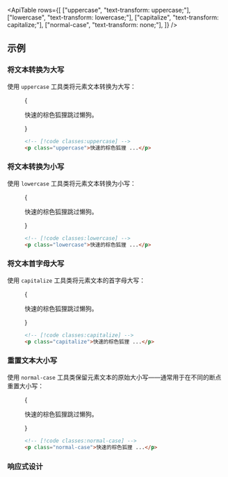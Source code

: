 

<ApiTable
  rows={[
    ["uppercase", "text-transform: uppercase;"],
    ["lowercase", "text-transform: lowercase;"],
    ["capitalize", "text-transform: capitalize;"],
    ["normal-case", "text-transform: none;"],
  ]}
/>

## 示例

### 将文本转换为大写

使用 `uppercase` 工具类将元素文本转换为大写：

<Figure>

<Example>
  {
    <p className="text-center text-lg font-medium text-gray-900 uppercase dark:text-gray-200">
      快速的棕色狐狸跳过懒狗。
    </p>
  }
</Example>

```html
<!-- [!code classes:uppercase] -->
<p class="uppercase">快速的棕色狐狸 ...</p>
```

</Figure>

### 将文本转换为小写

使用 `lowercase` 工具类将元素文本转换为小写：

<Figure>

<Example>
  {
    <p className="text-center text-lg font-medium text-gray-900 lowercase dark:text-gray-200">
      快速的棕色狐狸跳过懒狗。
    </p>
  }
</Example>

```html
<!-- [!code classes:lowercase] -->
<p class="lowercase">快速的棕色狐狸 ...</p>
```

</Figure>

### 将文本首字母大写

使用 `capitalize` 工具类将元素文本的首字母大写：

<Figure>

<Example>
  {
    <p className="text-center text-lg font-medium text-gray-900 capitalize dark:text-gray-200">
      快速的棕色狐狸跳过懒狗。
    </p>
  }
</Example>

```html
<!-- [!code classes:capitalize] -->
<p class="capitalize">快速的棕色狐狸 ...</p>
```

</Figure>

### 重置文本大小写

使用 `normal-case` 工具类保留元素文本的原始大小写——通常用于在不同的断点重置大小写：

<Figure>

<Example>
  {
    <p className="text-center text-lg font-medium text-gray-900 normal-case dark:text-gray-200">
      快速的棕色狐狸跳过懒狗。
    </p>
  }
</Example>

```html
<!-- [!code classes:normal-case] -->
<p class="normal-case">快速的棕色狐狸 ...</p>
```

</Figure>

### 响应式设计

<ResponsiveDesign element="p" property="text-transform" defaultClass="capitalize" featuredClass="uppercase" />